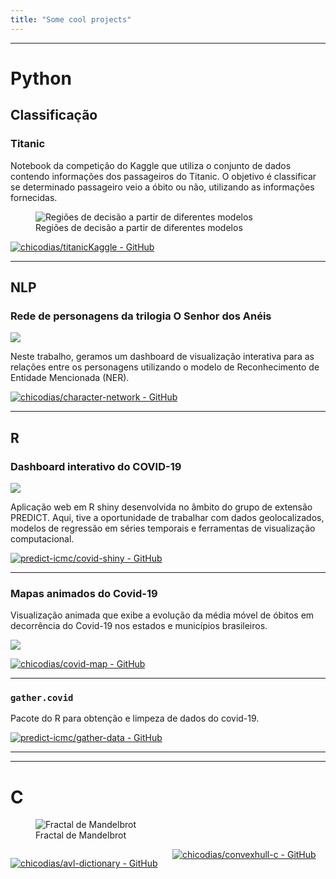```yaml
---
title: "Some cool projects"
---
```

***

# Python

## Classificação

### Titanic

Notebook da competição do Kaggle que utiliza o conjunto de dados contendo informações dos passageiros do Titanic. O objetivo é classificar se determinado passageiro veio a óbito ou não, utilizando as informações fornecidas.

![Regiões de decisão a partir de diferentes modelos](decision.png)


[![chicodias/titanicKaggle - GitHub](https://gh-card.dev/repos/chicodias/titanicKaggle.svg)](https://github.com/chicodias/titanicKaggle)


***

## NLP

### Rede de personagens da trilogia O Senhor dos Anéis

![](https://raw.githubusercontent.com/chicodias/character-network/master/grafo-s.png)


Neste trabalho, geramos um dashboard de visualização interativa para as relações entre os personagens utilizando o modelo de Reconhecimento de Entidade Mencionada (NER).

[![chicodias/character-network - GitHub](https://gh-card.dev/repos/chicodias/character-network.svg)](https://github.com/chicodias/character-network)


***

## R

### Dashboard interativo do COVID-19

![](https://github.com/predict-icmc/presentations/raw/master/siicusp/img/mapa-intera.png)

Aplicação web em R shiny desenvolvida no âmbito do grupo de extensão PREDICT. Aqui, tive a oportunidade de trabalhar com dados geolocalizados, modelos de regressão em séries temporais e ferramentas de visualização computacional.


[![predict-icmc/covid-shiny - GitHub](https://gh-card.dev/repos/predict-icmc/covid-shiny.svg)](https://github.com/predict-icmc/covid-shiny)

***

### Mapas animados do Covid-19

Visualização animada que exibe a evolução da média móvel de óbitos em decorrência do Covid-19 nos estados e municípios brasileiros.

![](https://github.com/chicodias/covid-map/raw/main/estados.gif)

[![chicodias/covid-map - GitHub](https://gh-card.dev/repos/chicodias/covid-map.svg)](https://github.com/chicodias/covid-map)


***

### `gather.covid`

Pacote do R para obtenção e limpeza de dados do covid-19.

[![predict-icmc/gather-data - GitHub](https://gh-card.dev/repos/predict-icmc/gather-data.svg)](https://github.com/predict-icmc/gather-data)


***

***

# C

![Fractal de Mandelbrot](mandel.png)


<style>
  .col2 {
    columns: 2 200px;         /* number of columns and width in pixels*/
    -webkit-columns: 2 200px; /* chrome, safari */
    -moz-columns: 2 200px;    /* firefox */
  }
 </style>
<div class="col2">

[![chicodias/avl-dictionary - GitHub](https://gh-card.dev/repos/chicodias/avl-dictionary.svg)](https://github.com/chicodias/avl-dictionary)


[![chicodias/convexhull-c - GitHub](https://gh-card.dev/repos/chicodias/convexhull-c.svg)](https://github.com/chicodias/convexhull-c)


</div>